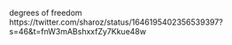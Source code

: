 degrees of freedom
https://twitter.com/sharoz/status/1646195402356539397?s=46&t=fnW3mABshxxfZy7Kkue48w






